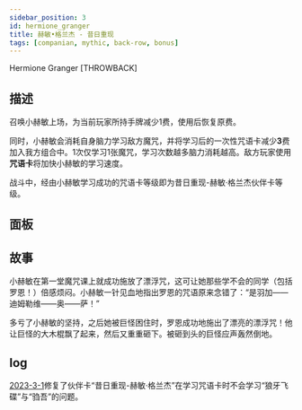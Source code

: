 ```yaml
---
sidebar_position: 3
id: hermione_granger
title: 赫敏•格兰杰 - 昔日重现
tags: [companian, mythic, back-row, bonus]
---
```


Hermione Granger [THROWBACK]

<!--truncate-->



<CardBasics cardKey={id}/>


## 描述

召唤小赫敏上场，为当前玩家所持手牌减少1费，使用后恢复原费。

同时，小赫敏会消耗自身脑力学习敌方魔咒，并将学习后的一次性咒语卡减少**3**费加入我方组合中。1次仅学习1张魔咒，学习次数越多脑力消耗越高。敌方玩家使用**咒语卡**将加快小赫敏的学习速度。

战斗中，经由小赫敏学习成功的咒语卡等级即为昔日重现-赫敏·格兰杰伙伴卡等级。

## 面板


<LevelComponent/>


<CardDynamicTable cardKey={id}/>


<CardComplexTable cardKey={id}/>


## 故事

小赫敏在第一堂魔咒课上就成功施放了漂浮咒，这可让她那些学不会的同学（包括罗恩！）倍感烦闷。小赫敏一针见血地指出罗恩的咒语原来念错了：“是羽加——迪姆勒维——奥——萨！”

多亏了小赫敏的坚持，之后她被巨怪困住时，罗恩成功地施出了漂亮的漂浮咒！他让巨怪的大木棍飘了起来，然后又重重砸下。被砸到头的巨怪应声轰然倒地。


## log

[2023-3-1](/blog/230301-update-annc#fix)修复了伙伴卡“昔日重现-赫敏·格兰杰”在学习咒语卡时不会学习“狼牙飞碟”与“驺吾”的问题。
